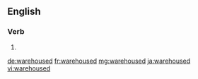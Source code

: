 ==English==

===Verb===
{{head|en}}

# {{en-past of|warehouse}}

[[de:warehoused]]
[[fr:warehoused]]
[[mg:warehoused]]
[[ja:warehoused]]
[[vi:warehoused]]
